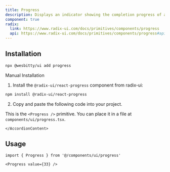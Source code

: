 ```yaml
---
title: Progress
description: Displays an indicator showing the completion progress of a task, typically displayed as a progress bar.
component: true
radix:
  link: https://www.radix-ui.com/docs/primitives/components/progress
  api: https://www.radix-ui.com/docs/primitives/components/progress#api-reference
---
```


<ComponentExample src="/components/examples/progress/demo.tsx">
  <ProgressDemo />
</ComponentExample>

## Installation

```bash
npx @wesbitty/ui add progress
```

<Accordion type="single" collapsible>
  <AccordionItem value="manual-installation">
    <AccordionTrigger>Manual Installation</AccordionTrigger>
    <AccordionContent>

1. Install the `@radix-ui/react-progress` component from radix-ui:

```bash
npm install @radix-ui/react-progress
```

2. Copy and paste the following code into your project.

<ComponentSource src="/components/ui/progress.tsx" />

<Callout>

This is the `<Progress />` primitive. You can place it in a file at `components/ui/progress.tsx`.

</Callout>

    </AccordionContent>

  </AccordionItem>
</Accordion>

## Usage

```tsx
import { Progress } from '@/components/ui/progress'
```

```tsx
<Progress value={33} />
```
